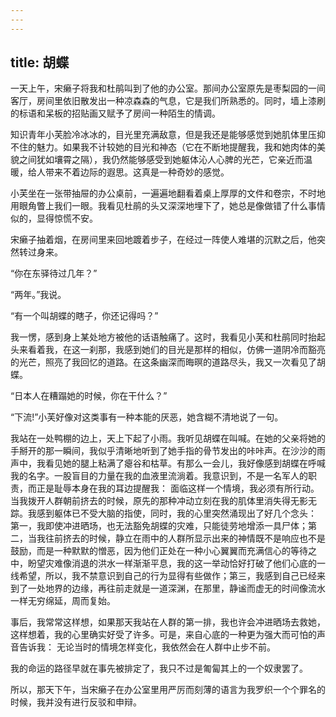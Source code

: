 ```yaml
---
---
---
```

title: 胡蝶
---




一天上午，宋癞子将我和杜鹃叫到了他的办公室。那间办公室原先是枣梨园的一间客厅，房间里依旧散发出一种凉森森的气息，它是我们所熟悉的。同时，墙上漆刷的标语和呆板的招贴画又赋予了房间一种陌生的情调。

知识青年小芙脸冷冰冰的，目光里充满敌意，但是我还是能够感觉到她肌体里压抑不住的魅力。如果我不计较她的目光和神态（它在不断地提醒我，我和她肉体的美貌之间犹如壤霄之隔），我仍然能够感受到她躯体沁人心脾的光芒，它亲近而温暖，给人带来不着边际的遐思。这真是一种奇妙的感觉。

小芙坐在一张带抽屉的办公桌前，一遍遍地翻看着桌上厚厚的文件和卷宗，不时地用眼角瞥上我们一眼。我看见杜鹃的头又深深地埋下了，她总是像做错了什么事情似的，显得惊慌不安。

宋癞子抽着烟，在房间里来回地踱着步子，在经过一阵使人难堪的沉默之后，他突然转过身来。

“你在东驿待过几年？”

“两年。”我说。

“有一个叫胡蝶的瞎子，你还记得吗？”

我一愣，感到身上某处地方被他的话语触痛了。这时，我看见小芙和杜鹃同时抬起头来看着我，在这一刹那，我感到她们的目光是那样的相似，仿佛一道阴冷而豁亮的光芒，照亮了我回忆的道路。在这条幽深而晦暝的道路尽头，我又一次看见了胡蝶。

“日本人在糟蹋她的时候，你在干什么？”

“下流!”小芙好像对这类事有一种本能的厌恶，她含糊不清地说了一句。

我站在一处鸭棚的边上，天上下起了小雨。我听见胡蝶在叫喊。在她的父亲将她的手掰开的那一瞬间，我似乎清晰地听到了她手指的骨节发出的咔咔声。在沙沙的雨声中，我看见她的腿上粘满了瘪谷和枯草。有那么一会儿，我好像感到胡蝶在呼喊我的名字。一股盲目的力量在我的血液里流淌着。我意识到，不是一名军人的职责，而正是耻辱本身在我的耳边提醒我： 面临这样一个情境，我必须有所行动。当我拨开人群朝前挤去的时候，原先的那种冲动立刻在我的肌体里消失得无影无踪。我感到躯体已不受大脑的指使，同时，我的心里突然涌现出了好几个念头： 第一，我即使冲进晒场，也无法豁免胡蝶的灾难，只能徒劳地增添一具尸体；第二，当我往前挤去的时候，静立在雨中的人群所显示出来的神情既不是响应也不是鼓励，而是一种默默的憎恶，因为他们正处在一种小心翼翼而充满信心的等待之中，盼望灾难像消退的洪水一样渐渐平息，我的这一举动恰好打破了他们心底的一线希望，所以，我不禁意识到自己的行为显得有些做作；第三，我感到自己已经来到了一处地界的边缘，再往前走就是一道深渊，在那里，静谧而虚无的时间像流水一样无穷绵延，周而复始。

事后，我常常这样想，如果那天我站在人群的第一排，我也许会冲进晒场去救她，这样想着，我的心里确实好受了许多。可是，来自心底的一种更为强大而可怕的声音告诉我： 无论当时的情境怎样变化，我依然会在人群中止步不前。

我的命运的路径早就在事先被排定了，我只不过是匍匐其上的一个奴隶罢了。

所以，那天下午，当宋癞子在办公室里用严厉而刻薄的语言为我罗织一个个罪名的时候，我并没有进行反驳和申辩。